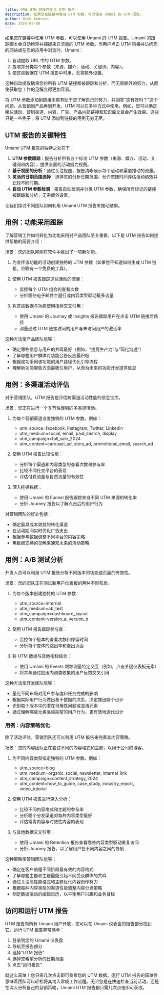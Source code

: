 ```yaml
---
title: 理解 UTM 链接性能与 UTM 报告
description: 如果您在链接中使用 UTM 参数，可以使用 Umami 的 UTM 报告。
author: Nick Andrews
date: 2024-09-08
---
```


如果您在链接中使用 UTM 参数，可以使用 Umami 的 UTM 报告。Umami 的跟踪脚本会自动检测并捕捉来自流量的 UTM 参数。当用户点击 UTM 链接并访问您的网站或在您的应用中浏览时，Umami：

1. 自动提取 URL 中的 UTM 参数。
2. 提取并分类每个参数（来源、媒介、活动、关键词、内容）。
3. 使这些数据在 UTM 报告中可用，无需额外设置。

这种自动提取确保您的所有 UTM 链接都被跟踪和分析，而无需额外的努力，从而使获取您工作的见解变得更加容易。

将 UTM 参数添加到链接末尾有助于您了解自己的努力，并回答“这有效吗？”这个问题。从营销到产品再到开发，UTM 可以在多种方式中使用。例如，您可以确定哪些活动、营销渠道、内容、广告、产品内部链接和知识库文章会产生效果。这些只是一些例子；将 UTM 添加到链接的用例无穷无尽。

## UTM 报告的关键特性

Umami UTM 报告的独特之处在于：

1. **UTM 参数跟踪**：报告分析所有五个标准 UTM 参数（来源、媒介、活动、关键词和内容），提供全面的活动努力视图。
2. **基于视图的分析**：通过关注视图，报告清晰展示每个活动和渠道推动的流量。
3. **灵活的日期范围选择**：选择您的分析日期范围，允许您随时间评估活动绩效并比较不同时期。
4. **自动 UTM 参数检测**：报告自动检测并分类 UTM 参数，确保所有标记的链接被跟踪和分析，无需额外设置。

让我们探讨不同团队如何利用 Umami UTM 报告来推动结果。

## 用例：功能采用跟踪

了解营销工作如何转化为功能采用对产品团队至关重要。以下是 UTM 报告如何提供帮助的简要介绍：

场景：您的团队刚刚在软件中推出了一项新功能。

1. 为宣传该功能的活动创建独特的 UTM 参数（如果您不知道如何生成 UTM 链接，谷歌有一个免费的工具）。
2. 使用 UTM 报告跟踪这些活动的流量：

   - 监控每个 UTM 组合的查看次数
   - 分析哪些电子邮件主题行或内容类型驱动最多流量

3. 将这些数据与功能使用指标交叉引用：

   - 使用 Umami 的 Journey 或 Insights 报告跟踪用户在点击 UTM 链接后路径
   - 测量通过 UTM 链接访问的用户与未访问用户的激活率

这种方法使产品团队能够：

- 确定哪些信息与用户的共鸣最好（例如，“提高生产力”与“简化沟通”）
- 了解哪些用户群体对功能公告反应最积极
- 根据成功采用该功能的用户路径优化引导流程
- 理解新功能哪些方面最吸引用户，从而为未来的功能开发提供信息

## 用例：多渠道活动评估

对于营销团队，UTM 报告是评估跨渠道活动性能的信息宝库。

场景：您正在进行一个季节性促销的多渠道活动。

1. 为每个营销渠道设置独特的 UTM 参数。例如：

   - utm_source=facebook, Instagram, Twitter, LinkedIn
   - utm_medium=social, email, paid_search, display
   - utm_campaign=fall_sale_2024
   - utm_content=carousel_ad, story_ad, promotional_email, search_ad

2. 使用 UTM 报告比较性能：

   - 分析每个渠道和内容类型的查看次数和参与率
   - 比较不同社交平台的表现
   - 评估付费流量与自然流量的有效性

3. 深入挖掘数据：

   - 使用 Umami 的 Funnel 报告跟踪来自不同 UTM 来源的转化率
   - 分析 Journey 报告以了解点击后的用户行为

对营销团队的好处包括：

- 确定最具成本效益的转化渠道
- 在活动期间实时优化广告支出
- 根据参与数据调整不同平台的内容策略
- 用数据支持的见解来通知未来的活动策略

## 用例：A/B 测试分析

开发人员可以利用 UTM 报告分析不同版本的功能或页面的有效性。

场景：您的团队正在测试新用户仪表板的两种不同布局。

1. 为每个版本创建独特的 UTM 参数：

   - utm_source=internal
   - utm_medium=ab_test
   - utm_campaign=dashboard_layout
   - utm_content=version_a, version_b

2. 使用 UTM 报告跟踪参与度：

   - 监控每个版本的查看次数和停留时间
   - 分析每个变体的跳出率和退出页面

3. 将 UTM 数据与其他指标结合：

   - 使用 Umami 的 Events 跟踪测量特定交互（例如，点击关键仪表板元素）
   - 将其与通过应用内调查收集的用户反馈交叉引用

这种方法使开发团队能够：

- 量化不同布局对用户参与度和任务完成的影响
- 根据实际用户行为做出基于数据的决策，决定推出哪个设计
- 识别每个版本中的潜在可用性问题或混淆元素
- 通过理解哪些元素驱动期望的用户行为，更有效地迭代设计

### 用例：内容策略优化

除了活动评估，营销团队还可以利用 UTM 报告来完善其内容策略。

场景：您的内容团队正在尝试不同的内容格式和主题，以用于公司的博客。

1. 为不同内容类型指定独特的 UTM 参数。例如：

   - utm_source=blog
   - utm_medium=organic_social, newsletter, internal_link
   - utm_campaign=content_strategy_2024
   - utm_content=how_to_guide, case_study, industry_report, video_tutorial

2. 使用 UTM 报告进行深入分析：

   - 比较不同内容格式和主题的参与率
   - 分析哪个分发渠道对每种内容类型最好
   - 评估常青内容与时效性内容的表现

3. 与其他数据交叉引用：
   - 使用 Umami 的 Retention 报告查看哪些内容类型驱动重复访问
   - 分析 Journey 报告，以了解用户在不同内容之间的导航

这种策略使营销团队能够：

- 确定在客户旅程不同阶段最有效的内容格式
- 了解哪些主题和主题最能引起不同受众群体的共鸣
- 通过关注高性能格式和主题优化内容创作努力
- 根据每种内容类型的渠道性能调整内容分发策略
- 制定数据驱动的编辑日历，以平衡用户兴趣和业务目标

## 访问和运行 UTM 报告

UTM 报告向所有 Umami 用户开放，您可以在 Umami 仪表盘的报告部分找到它。运行 UTM 报告非常简单：

1. 登录到您的 Umami 仪表盘
2. 导航至报告部分
3. 选择“UTM 报告”
4. 选择您希望分析的日期范围
5. 点击“运行报告”

就这么简单！您只需几次点击即可查看您的 UTM 数据。运行 UTM 报告的简单性意味着团队可以轻松将其纳入常规工作流程。无论您是在快速检查当前活动，还是在深入分析自己的营销策略，Umami UTM 报告都只需几次点击即可获取。